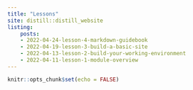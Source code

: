 ```yaml
---
title: "Lessons"
site: distill::distill_website
listing: 
    posts: 
    - 2022-04-24-lesson-4-markdown-guidebook
    - 2022-04-19-lesson-3-build-a-basic-site
    - 2022-04-13-lesson-2-build-your-working-environment
    - 2022-04-11-lesson-1-module-overview
---
```


```r
knitr::opts_chunk$set(echo = FALSE)
```
